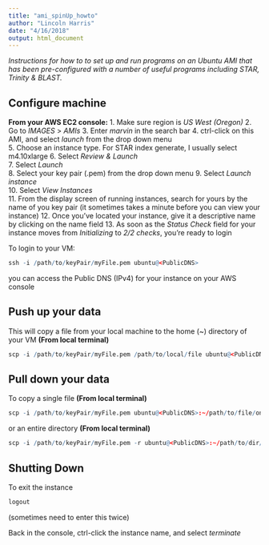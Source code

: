 ```yaml
---
title: "ami_spinUp_howto"
author: "Lincoln Harris"
date: "4/16/2018"
output: html_document
---
```


*Instructions for how to to set up and run programs on an Ubuntu AMI that has been pre-configured with a number of useful programs including STAR, Trinity & BLAST.*      

## Configure machine

**From your AWS EC2 console:** 
  1. Make sure region is *US West (Oregon)*
  2. Go to *IMAGES* > *AMIs*
  3. Enter *marvin* in the search bar
  4. ctrl-click on this AMI, and select *launch* from the drop down menu  
  5. Choose an instance type. For STAR index generate, I usually select m4.10xlarge
  6. Select *Review & Launch*            
  7. Select *Launch*          
  8. Select your key pair (.pem) from the drop down menu
  9. Select *Launch instance*         
  10. Select *View Instances*         
  11. From the display screen of running instances, search for yours by the name of you key pair (it sometimes takes a minute before you can view your instance)
  12. Once you've located your instance, give it a descriptive name by clicking on the name field
  13. As soon as the *Status Check* field for your instance moves from *Initializing* to *2/2 checks*, you're ready to login

To login to your VM: 
```r
ssh -i /path/to/keyPair/myFile.pem ubuntu@<PublicDNS>
```
you can access the Public DNS (IPv4) for your instance on your AWS console

## Push up your data

This will copy a file from your local machine to the home (~) directory of your VM **(From local terminal)**                     
```r
scp -i /path/to/keyPair/myFile.pem /path/to/local/file ubuntu@<PublicDNS>:~ 
```

## Pull down your data

To copy a single file **(From local terminal)**                       
```r
scp -i /path/to/keyPair/myFile.pem ubuntu@<PublicDNS>:~/path/to/file/on/VM /destination/on/local
```

or an entire directory **(From local terminal)**         
```r
scp -i /path/to/keyPair/myFile.pem -r ubuntu@<PublicDNS>:~/path/to/dir/on/VM /destination/on/local
```

## Shutting Down

To exit the instance
```r
logout
```
(sometimes need to enter this twice)

Back in the console, ctrl-click the instance name, and select *terminate*   
